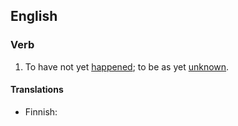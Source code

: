 ==English==

===Verb===
{{infl|en|verb|head=to [[remains]] [[to]] [[be]] [[seen]]}}

# {{idiomatic}} To have not yet [[happen]]ed; to be as yet [[unknown]].

====Translations====
{{trans-top|to be as yet unknown}}
* Finnish: {{t|fi|jäädä}} {{t|fi|nähtävä|alt=nähtäväksi}}
{{trans-mid}}
{{trans-bottom}}